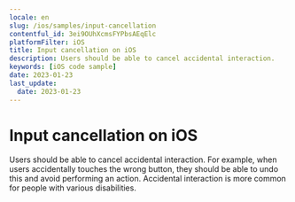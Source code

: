 ```yaml
---
locale: en
slug: /ios/samples/input-cancellation
contentful_id: 3ei9OUhXcmsFYPbsAEqElc
platformFilter: iOS
title: Input cancellation on iOS
description: Users should be able to cancel accidental interaction.
keywords: [iOS code sample]
date: 2023-01-23
last_update:
  date: 2023-01-23
---
```


# Input cancellation on iOS

Users should be able to cancel accidental interaction. For example, when users accidentally touches the wrong button, they should be able to undo this and avoid performing an action. Accidental interaction is more common for people with various disabilities.

<CodeSample id="input-cancellation" locale="en" platform="ios"/>
